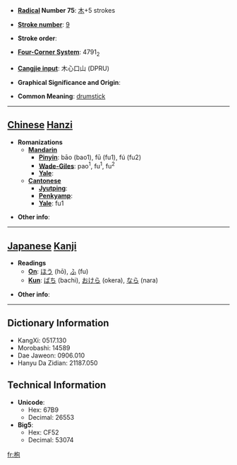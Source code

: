 * '''[[Wiktionary:Chinese radical index| Radical]] Number 75''': [[Wiktionary:Chinese radical index 木|木]]+5 strokes

* '''[[Wiktionary:Chinese total strokes index|Stroke number]]''': [[Wiktionary:Chinese total strokes index 9|9]]

* '''Stroke order''': 

* '''[[Wiktionary:Chinese four corner index|Four-Corner System]]''': 4791<sub>2</sub>

* '''[[Wiktionary:Chinese Cangjie index|Cangjie input]]''': 木心口山 (DPRU)

* '''Graphical Significance and Origin''': 

* '''Common Meaning''': [[drumstick]]

----

== [[Chinese]] [[Hanzi]] ==

* '''Romanizations'''
** '''[[Mandarin]]'''
*** '''[[Pinyin]]''': bāo (bao1), fū (fu1), fú (fu2)
*** '''[[Wade-Giles]]''': pao<sup>1</sup>, fu<sup>1</sup>, fu<sup>2</sup>
*** '''[[Yale]]''': 
** '''[[Cantonese]]'''
*** '''[[Jyutping]]''':
*** '''[[Penkyamp]]''': 
*** '''[[Yale]]''': fu1

* '''Other info''': 

----

== [[Japanese]] [[Kanji]] ==

* '''Readings'''
** '''[[On]]''': [[ほう]] (hō), [[ふ]] (fu)
** '''[[Kun]]''': [[ばち]] (bachi), [[おけら]] (okera), [[なら]] (nara)

* '''Other info''':  

----

== Dictionary Information ==

* KangXi: 0517.130
* Morobashi: 14589
* Dae Jaweon: 0906.010
* Hanyu Da Zidian: 21187.050

== Technical Information ==

* '''Unicode''':
** Hex: 67B9
** Decimal: 26553
* '''Big5''':
** Hex: CF52
** Decimal: 53074

[[fr:枹]]